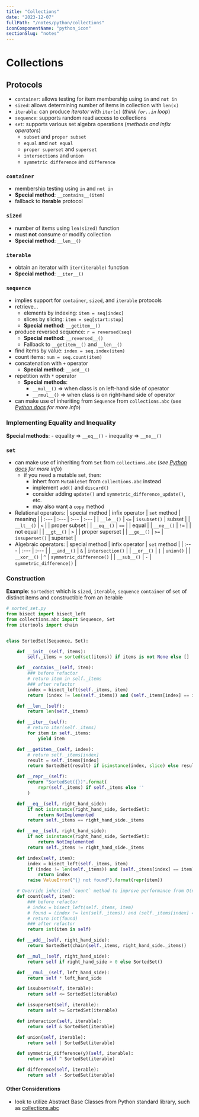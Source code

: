 ```yaml
---
title: "Collections"
date: "2023-12-07"
fullPath: "/notes/python/collections"
iconComponentName: "python_icon"
sectionSlug: "notes"
---
```


# Collections

## Protocols

- `container`: allows testing for item membership using `in` and `not in`
- `sized`: allows determining number of items in collection with `len(x)`
- `iterable`: can produce _iterator_ with `iter(x)` (_think `for..in` loop_)
- `sequence`: supports random read access to collections
- `set`: supports various set algebra operations (_methods and infix operators_)
    - `subset` and `proper subset`
    - `equal` and `not equal`
    - `proper superset` and `superset`
    - `intersections` and `union`
    - `symmetric difference` and `difference`

### `container`

- membership testing using `in` and `not in`
- **Special method**:  `__contains__(item)`
- fallback to **iterable** protocol

### `sized`

- number of items using `len(sized)` function
- must **not** consume or modify collection
- **Special method**:  `__len__()`

### `iterable`

- obtain an iterator with `iter(iterable)` function
- **Special method**: `__iter__()`

### `sequence`

- implies support for `container`, `sized`, and `iterable` protocols
- retrieve...
    - elements by indexing: `item = seq[index]`
    - slices by slicing: `item = seq[start:stop]`
    - **Special method**: `__getitem__()`
- produce reversed sequence: `r = reversed(seq)`
    - **Special method**: `__reversed__()`
    - Fallback to `__getitem__()` and `__len__()`
- find items by value: `index = seq.index(item)`
- count items: `num = seq.count(item)`
- concatenation with `+` operator
    - **Special method**: `__add__()`
- repetition with `*` operator
    - **Special methods**:
        - `__mul__()` => when class is on left-hand side of operator
        - `__rmul__()` => when class is on right-hand side of operator
- can make use of inheriting from `Sequence` from `collections.abc` (_see [Python docs](https://docs.python.org/3/library/collections.abc.html#collections-abstract-base-classes) for more info_)

### Implementing Equality and Inequality

**Special methods**:
    - equality => `__eq__()`
    - inequality => `__ne__()`

### `set`

- can make use of inheriting from `Set` from `collections.abc` (_see [Python docs](https://docs.python.org/3/library/collections.abc.html#collections-abstract-base-classes) for more info_)
    - if you need a mutable set, then:
        - inhert from `MutableSet` from `collections.abc` instead
        - implement `add()` and `discard()`
        - consider adding `update()` and `symmetric_difference_update()`, etc.
        - may also want a `copy` method
- Relational operators:
| special method | infix operator | `set` method   | meaning         |
| :---           | :---           | :---           |  :---           |
| `__le__()`     |      `<=`      | `issubset()`   | subset          |
| `__lt__()`     |       `<`      |                | proper subset   |
| `__eq__()`     |       `==`     |                | equal           |
| `__ne__()`     |       `!=`     |                | not equal       |
| `__gt__()`     |       `>`      |                | proper superset |
| `__ge__()`     |      `>=`      | `issuperset()` | superset        |
- Algebraic operators:
| special method | infix operator |  `set` method              |
| :---           | :---           | :---                       |
| `__and__()`    |      `&`       | `intersection()`           |
| `__or__()`     |      `|`       | `union()`                  |
| `__xor__()`    |      `^`       | `symmetric_difference()`   |
| `__sub__()`    |      `-`       | `symmetric_difference()`   |


### Construction

**Example**: `SortedSet` which is `sized`, `iterable`, `sequence` `container` of `set` of distinct items and constructible from an iterable

```python
# sorted_set.py
from bisect import bisect_left
from collections.abc import Sequence, Set
from itertools import chain


class SortedSet(Sequence, Set):

    def __init__(self, items):
        self._items = sorted(set(items)) if items is not None else []

    def __contains__(self, item):
        ### before refactor
        # return item in self._items
        ### after refactor
        index = bisect_left(self._items, item)
        return (index != len(self._items)) and (self._items[index] == item)

    def __len__(self):
        return len(self._items)

    def __iter__(self):
        # return iter(self._items)
        for item in self._items:
            yield item

    def __getitem__(self, index):
        # return self._items[index]
        result = self._items[index]
        return SortedSet(result) if isinstance(index, slice) else result

    def __repr__(self):
        return "SortedSet({})".format(
            repr(self._items) if self._items else ''
        )

    def __eq__(self, right_hand_side):
        if not isinstance(right_hand_side, SortedSet):
            return NotImplemented
        return self._items == right_hand_side._items

    def __ne__(self, right_hand_side):
        if not isinstance(right_hand_side, SortedSet):
            return NotImplemented
        return self._items != right_hand_side._items

    def index(self, item):
        index = bisect_left(self._items, item)
        if (index != len(self._items)) and (self._items[index] == item):
            return index
        raise ValueError("{} not found").format(repr(item))

    # Override inherited `count` method to improve performance from O(n) => O(log n)
    def count(self, item):
        ### before refactor
        # index = bisect_left(self._items, item)
        # found = (index != len(self._items)) and (self._items[index] == item)
        # return int(found)
        ### after refactor
        return int(item in self)

    def __add__(self, right_hand_side):
        return SortedSet(chain(self._items, right_hand_side._items))

    def __mul__(self, right_hand_side):
        return self if right_hand_side > 0 else SortedSet()

    def __rmul__(self, left_hand_side):
        return self * left_hand_side

    def issubset(self, iterable):
        return self <= SortedSet(iterable)

    def issuperset(self, iterable):
        return self >= SortedSet(iterable)

    def interaction(self, iterable):
        return self & SortedSet(iterable)

    def union(self, iterable):
        return self | SortedSet(iterable)

    def symmetric_difference(y)(self, iterable):
        return self ^ SortedSet(iterable)

    def difference(self, iterable):
        return self - SortedSet(iterable)

```

#### Other Considerations

- look to utilize Abstract Base Classes from Python standard library, such as [collections.abc](https://docs.python.org/3/library/collections.abc.html)
